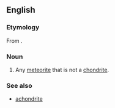 ==English==
===Etymology===
From {{prefix|non|chondrite|lang=en}}.
===Noun===
{{en-noun}}

# Any [[meteorite]] that is not a [[chondrite]].

===See also===
* [[achondrite]]
